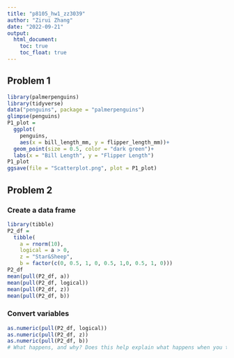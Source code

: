 ```yaml
---
title: "p8105_hw1_zz3039"
author: "Zirui Zhang"
date: "2022-09-21"
output: 
  html_document:
    toc: true
    toc_float: true
---
```


## Problem 1
```r
library(palmerpenguins)
library(tidyverse)
data("penguins", package = "palmerpenguins")
glimpse(penguins)
P1_plot =
  ggplot(
    penguins, 
    aes(x = bill_length_mm, y = flipper_length_mm))+
  geom_point(size = 0.5, color = "dark green")+
  labs(x = "Bill Length", y = "Flipper Length")
P1_plot
ggsave(file = "Scatterplot.png", plot = P1_plot)
```


## Problem 2

### Create a data frame
```r
library(tibble)
P2_df =
  tibble(
    a = rnorm(10),
    logical = a > 0,
    z = "Star&Sheep",
    b = factor(c(0, 0.5, 1, 0, 0.5, 1,0, 0.5, 1, 0)))
P2_df
mean(pull(P2_df, a))
mean(pull(P2_df, logical))
mean(pull(P2_df, z))
mean(pull(P2_df, b))
```

### Convert variables
```r
as.numeric(pull(P2_df, logical))
as.numeric(pull(P2_df, z))
as.numeric(pull(P2_df, b))
# What happens, and why? Does this help explain what happens when you try to take the mean?
```


